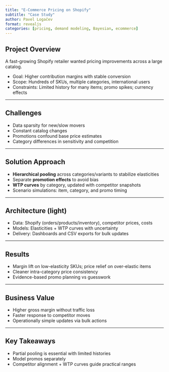 ```yaml
---
title: "E-Commerce Pricing on Shopify"
subtitle: "Case Study"
author: Pavel Logačev
format: revealjs
categories: [pricing, demand modeling, Bayesian, ecommerce]
---
```


## Project Overview
A fast-growing Shopify retailer wanted pricing improvements across a large catalog.

- Goal: Higher contribution margins with stable conversion
- Scope: Hundreds of SKUs, multiple categories, international users
- Constraints: Limited history for many items; promo spikes; currency effects

---

## Challenges
- Data sparsity for new/slow movers
- Constant catalog changes
- Promotions confound base price estimates
- Category differences in sensitivity and competition

---

## Solution Approach
- **Hierarchical pooling** across categories/variants to stabilize elasticities
- Separate **promotion effects** to avoid bias
- **WTP curves** by category, updated with competitor snapshots
- Scenario simulations: item, category, and promo timing

---

## Architecture (light)
- Data: Shopify (orders/products/inventory), competitor prices, costs
- Models: Elasticities + WTP curves with uncertainty
- Delivery: Dashboards and CSV exports for bulk updates

---

## Results
- Margin lift on low-elasticity SKUs; price relief on over-elastic items
- Cleaner intra-category price consistency
- Evidence-based promo planning vs guesswork

---

## Business Value
- Higher gross margin without traffic loss
- Faster response to competitor moves
- Operationally simple updates via bulk actions

---

## Key Takeaways
- Partial pooling is essential with limited histories
- Model promos separately
- Competitor alignment + WTP curves guide practical ranges
